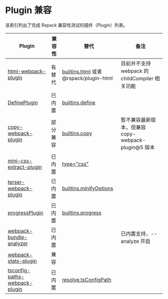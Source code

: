 # Plugin 兼容

该索引列出了完成 Rspack 兼容性测试的插件（Plugin）列表。

| Plugin                                                                                       | 兼容性   | 替代                                                                    | 备注                                                |
| -------------------------------------------------------------------------------------------- | -------- | ----------------------------------------------------------------------- | --------------------------------------------------- |
| [html-webpack-plugin](https://www.npmjs.com/package/html-webpack-plugin)                     | 有替代   | [builtins.html](/config/builtins#builtinshtml) 或者 @rspack/plugin-html | 目前并不支持 webpack 的 childCompiler 相关功能      |
| [DefinePlugin](https://webpack.js.org/plugins/define-plugin/)                                | 已内置   | [builtins.define](/config/builtins#builtinsdefine)                      |                                                     |
| [copy-webpack-plugin](https://www.npmjs.com/package/copy-webpack-plugin)                     | 部分兼容 | [builtins.copy](/config/builtinscopy)                                   | 暂不兼容最新版本，但兼容 copy-webpack-plugin@5 版本 |
| [mini-css-extract-plugin](https://www.npmjs.com/package/mini-css-extract-plugin)             | 已内置   | [type="css"](/guide/language-support#css)                               |                                                     |
| [terser-webpack-plugin](https://www.npmjs.com/package/terser-webpack-plugin)                 | 已内置   | [builtins.minifyOptions](/config/builtins#builtinsminifyoptions)        |                                                     |
| [progressPlugin](https://webpack.js.org/plugins/progress-plugin/)                            | 已内置   | [builtins.progress](/config/builtins#builtinsprogress)                  |                                                     |
| [webpack-bundle-analyzer](https://www.npmjs.com/package/webpack-bundle-analyzer)             | 已内置   |                                                                         | 已内置支持，--analyze 开启                          |
| [webpack-stats-plugin](https://www.npmjs.com/package/webpack-stats-plugin)                   | 兼容     |                                                                         |                                                     |
| [tsconfig-paths-webpack-plugin](https://www.npmjs.com/package/tsconfig-paths-webpack-plugin) | 已内置   | [resolve.tsConfigPath](/config/resolve#tsConfigPath)                    |
